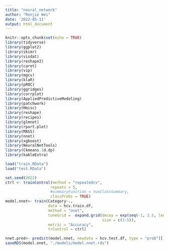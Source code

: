 ```yaml
---
title: "neural_network"
author: "Renjie Wei"
date: '2022-05-11'
output: html_document
---
```


```r
knitr::opts_chunk$set(echo = TRUE)
library(tidyverse)
library(ggplot2)
library(skimr)
library(visdat)
library(reshape2)
library(caret)
library(vip)
library(mgcv)
library(klaR)
library(pROC)
library(ggridges)
library(corrplot)
library(AppliedPredictiveModeling)
library(patchwork)
library(Hmisc)
library(reshape)
library(recipes)
library(glmnet)
library(rpart.plot)
library(MASS)
library(nnet)
library(xgboost)
library(NeuralNetTools)  
library(Ckmeans.1d.dp)
library(kableExtra)
```
```r
load("train.RData")
load("test.RData")
```

```r
set.seed(2022)
ctrl <- trainControl(method = "repeatedcv",
                    repeats = 5,
                    #summaryFunction = twoClassSummary,
                    classProbs = TRUE)
model.nnet<- train(Category~.,
                   data = hcv.train.df,
                   method = "nnet",
                   tuneGrid =  expand.grid(decay = exp(seq(-1, 2.5, len = 15)),
                                           size = c(1:5)),
                   metric = "Accuracy",
                   trControl = ctrl)

nnet.pred<- predict(model.nnet, newdata = hcv.test.df, type = "prob")[,1]
saveRDS(model.nnet, "./models/model.nnet.rds")
```

